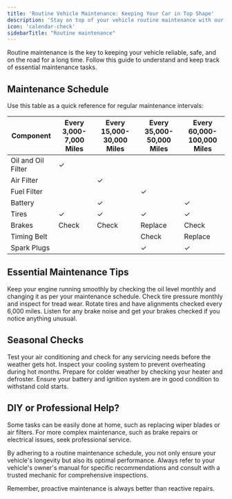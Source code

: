 ```yaml
---
title: 'Routine Vehicle Maintenance: Keeping Your Car in Top Shape'
description: 'Stay on top of your vehicle routine maintenance with our schedule and tips. Regular checks and care can extend the life of your car and ensure safe driving.'
icon: 'calendar-check'
sidebarTitle: "Routine maintenance"
---
```


Routine maintenance is the key to keeping your vehicle reliable, safe, and on the road for a long time. Follow this guide to understand and keep track of essential maintenance tasks.

## Maintenance Schedule

Use this table as a quick reference for regular maintenance intervals:

| Component          | Every 3,000-7,000 Miles | Every 15,000-30,000 Miles | Every 35,000-50,000 Miles | Every 60,000-100,000 Miles |
|--------------------|-------------------------|---------------------------|---------------------------|----------------------------|
| Oil and Oil Filter | ✓                       |                           |                           |                            |
| Air Filter         |                         | ✓                         |                           |                            |
| Fuel Filter        |                         |                           | ✓                         |                            |
| Battery            |                         | ✓                         |                           | ✓                          |
| Tires              | ✓                       | ✓                         | ✓                         | ✓                          |
| Brakes             | Check                   | Check                     | Replace                   | Check                      |
| Timing Belt        |                         |                           | Check                     | Replace                    |
| Spark Plugs        |                         |                           | ✓                         | ✓                          |

## Essential Maintenance Tips

<CardGroup>
  <Card title="Check Your Oil" icon="oil-can">
    Keep your engine running smoothly by checking the oil level monthly and changing it as per your maintenance schedule.
  </Card>
  <Card title="Tire Pressure and Treads" icon="tire">
    Check tire pressure monthly and inspect for tread wear. Rotate tires and have alignments checked every 6,000 miles.
  </Card>
  <Card title="Brake Inspection" icon="brake-pedal">
    Listen for any brake noise and get your brakes checked if you notice anything unusual.
  </Card>
</CardGroup>

## Seasonal Checks

<Tabs>
  <Tab title="Spring">
    Test your air conditioning and check for any servicing needs before the weather gets hot.
  </Tab>
  <Tab title="Summer">
    Inspect your cooling system to prevent overheating during hot months.
  </Tab>
  <Tab title="Fall">
    Prepare for colder weather by checking your heater and defroster.
  </Tab>
  <Tab title="Winter">
    Ensure your battery and ignition system are in good condition to withstand cold starts.
  </Tab>
</Tabs>

## DIY or Professional Help?

<Note>
Some tasks can be easily done at home, such as replacing wiper blades or air filters. For more complex maintenance, such as brake repairs or electrical issues, seek professional service.
</Note>

By adhering to a routine maintenance schedule, you not only ensure your vehicle's longevity but also its optimal performance. Always refer to your vehicle's owner's manual for specific recommendations and consult with a trusted mechanic for comprehensive inspections.

Remember, proactive maintenance is always better than reactive repairs.